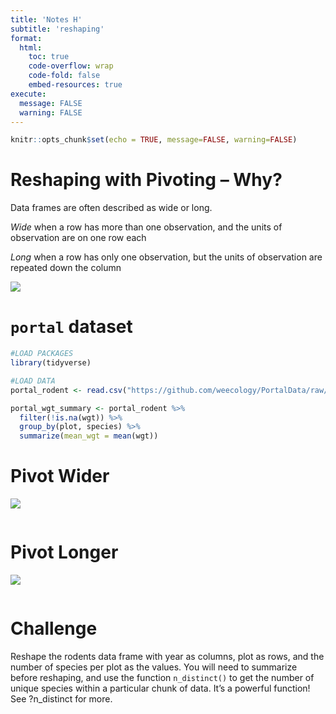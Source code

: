 ```yaml
---
title: 'Notes H'
subtitle: 'reshaping'
format:
  html:
    toc: true
    code-overflow: wrap
    code-fold: false
    embed-resources: true
execute: 
  message: FALSE
  warning: FALSE
---
```


```r
knitr::opts_chunk$set(echo = TRUE, message=FALSE, warning=FALSE)
```

# Reshaping with Pivoting -- Why? 

Data frames are often described as wide or long. 

*Wide* when a row has more than one observation, and the units of observation are on one row each

*Long* when a row has only one observation, but the units of observation are repeated down the column

![](https://datacarpentry.org/R-ecology-lesson/fig/tidyr-pivot_wider_longer.gif)

# `portal` dataset 

```r
#LOAD PACKAGES
library(tidyverse)

#LOAD DATA
portal_rodent <- read.csv("https://github.com/weecology/PortalData/raw/main/Rodents/Portal_rodent.csv")
```


```r
portal_wgt_summary <- portal_rodent %>%
  filter(!is.na(wgt)) %>%
  group_by(plot, species) %>%
  summarize(mean_wgt = mean(wgt))
```

# Pivot Wider

![](https://datacarpentry.org/R-ecology-lesson/fig/pivot_wider_graphic.png)

```r

```



# Pivot Longer

![](https://datacarpentry.org/R-ecology-lesson/fig/pivot_longer_graphic.png)

```r

```

# Challenge

Reshape the rodents data frame with year as columns, plot as rows, and the number of species per plot as the values. You will need to summarize before reshaping, and use the function `n_distinct()` to get the number of unique species within a particular chunk of data. It’s a powerful function! See ?n_distinct for more.

```r

```
